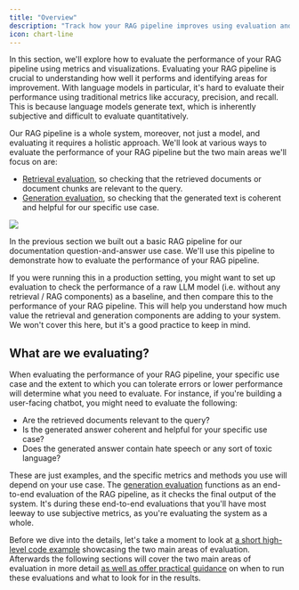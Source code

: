 ```yaml
---
title: "Overview"
description: "Track how your RAG pipeline improves using evaluation and metrics."
icon: chart-line
---
```


In this section, we'll explore how to evaluate the performance of your RAG pipeline using metrics and visualizations. Evaluating your RAG pipeline is crucial to understanding how well it performs and identifying areas for improvement. With language models in particular, it's hard to evaluate their performance using traditional metrics like accuracy, precision, and recall. This is because language models generate text, which is inherently subjective and difficult to evaluate quantitatively.

Our RAG pipeline is a whole system, moreover, not just a model, and evaluating it requires a holistic approach. We'll look at various ways to evaluate the performance of your RAG pipeline but the two main areas we'll focus on are:

* [Retrieval evaluation](/latest/user-guide/guides/llmops-guide/evaluation/retrieval), so checking that the retrieved documents or document chunks are relevant to the query.
* [Generation evaluation](/latest/user-guide/guides/llmops-guide/evaluation/generation), so checking that the generated text is coherent and helpful for our specific use case.
<Frame>
  <img src="/_assets/user-guide/ev-m.avif"/>
</Frame>

In the previous section we built out a basic RAG pipeline for our documentation question-and-answer use case. We'll use this pipeline to demonstrate how to evaluate the performance of your RAG pipeline.

<Info>
  If you were running this in a production setting, you might want to set up evaluation to check the performance of a raw LLM model (i.e. without any retrieval / RAG components) as a baseline, and then compare this to the performance of your RAG pipeline. This will help you understand how much value the retrieval and generation components are adding to your system. We won't cover this here, but it's a good practice to keep in mind.
</Info>

## What are we evaluating?

When evaluating the performance of your RAG pipeline, your specific use case and the extent to which you can tolerate errors or lower performance will determine what you need to evaluate. For instance, if you're building a user-facing chatbot, you might need to evaluate the following:

* Are the retrieved documents relevant to the query?
* Is the generated answer coherent and helpful for your specific use case?
* Does the generated answer contain hate speech or any sort of toxic language?

These are just examples, and the specific metrics and methods you use will depend on your use case. The [generation evaluation](/latest/user-guide/guides/llmops-guide/evaluation/generation) functions as an end-to-end evaluation of the RAG pipeline, as it checks the final output of the system. It's during these end-to-end evaluations that you'll have most leeway to use subjective metrics, as you're evaluating the system as a whole.

Before we dive into the details, let's take a moment to look at [a short high-level code example](/latest/user-guide/guides/llmops-guide/evaluation/evaluation-in-65-loc) showcasing the two main areas of evaluation. Afterwards the following sections will cover the two main areas of evaluation in more detail [as well as offer practical guidance](/latest/user-guide/guides/llmops-guide/evaluation/evaluation-in-practice) on when to run these evaluations and what to look for in the results.

